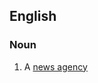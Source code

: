 ==English==

===Noun===
{{en-noun|head=[[syndication]] [[agency]]|syndication agencies}}

# {{context|US|lang=en}} A [[news agency]]